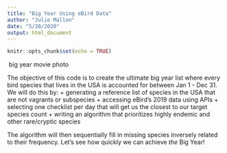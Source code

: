 ```yaml
---
title: "Big Year Using eBird Data"
author: "Julie Mallon"
date: "5/20/2020"
output: html_document
---
```


```r
knitr::opts_chunk$set(echo = TRUE)
```

![]() big year movie photo

The objective of this code is to create the ultimate big year list where every bird species that lives in the USA is accounted for between Jan 1 - Dec 31. 
We will do this by:
+ generating a reference list of species in the USA that are not vagrants or subspecies
+ accessing eBird's 2019 data using APIs
+ selecting one checklist per day that will get us the closest to our target species count
+ writing an algorithm that prioritizes highly endemic and other rare/cryptic species 

The algorithm will then sequentially fill in missing species inversely related to their frequency. Let's see how quickly we can achieve *the* Big Year!



